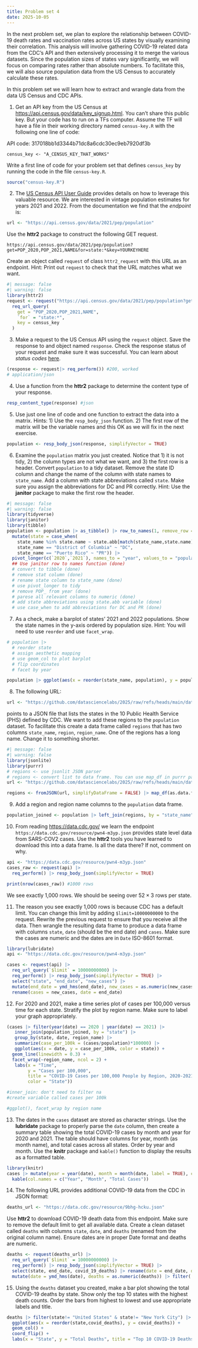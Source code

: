 ```yaml
---
title: Problem set 4
date: 2025-10-05
---
```


In the next problem set, we plan to explore the relationship between COVID-19 death rates and vaccination rates across US states by visually examining their correlation. This analysis will involve gathering COVID-19 related data from the CDC's API and then extensively processing it to merge the various datasets. Since the population sizes of states vary significantly, we will focus on comparing rates rather than absolute numbers. To facilitate this, we will also source population data from the US Census to accurately calculate these rates. 

In this problem set we will learn how to extract and wrangle data from the data US Census and CDC APIs.

1. Get an API key from the US Census at <https://api.census.gov/data/key_signup.html>. You can't share this public key. But your code has to run on a TFs computer. Assume the TF will have a file in their working directory named `census-key.R` with the following one line of code:

API code: 317018bb1d3344b71dc8a6cdc30ec9eb7920df3b

```
census_key <- "A_CENSUS_KEY_THAT_WORKS"
```

Write a first line of code for your problem set that defines `census_key` by running the code in the file `census-key.R`.

```r
source("census-key.R")
```

2. The [US Census API User Guide](https://www.census.gov/content/dam/Census/data/developers/api-user-guide/api-user-guide.pdf)
provides details on how to leverage this valuable resource. We are interested in vintage population estimates for years 2021 and 2022. From the documentation we find that the _endpoint_ is:


```r
url <- "https://api.census.gov/data/2021/pep/population"
```

Use the **httr2** package to construct the following GET request.

```
https://api.census.gov/data/2021/pep/population?get=POP_2020,POP_2021,NAME&for=state:*&key=YOURKEYHERE
```

Create an object called `request` of class `httr2_request` with this URL as an endpoint.
Hint: Print out `request` to check that the URL matches what we want.

```r
#| message: false
#| warning: false
library(httr2)
request <- request("https://api.census.gov/data/2021/pep/population?get=POP_2020,POP_2021,NAME&for=state:*&key=317018bb1d3344b71dc8a6cdc30ec9eb7920df3b") |>
  req_url_query(
    get = "POP_2020,POP_2021,NAME",
    `for` = "state:*",
    key = census_key
  )

```

3. Make a request to the US Census API using the `request` object. Save the response to and object named `response`. Check the response status of your request and make sure it was successful. You can learn about _status codes_ [here](https://en.wikipedia.org/wiki/List_of_HTTP_status_codes).


```r
(response <- request|> req_perform()) #200, worked
# application/json
```

4. Use a function from the **httr2** package to determine the content type of your response.

```r
resp_content_type(response) #json
```

5. Use just one line of code and one function to extract the data into a matrix. 
Hints: 1) Use the `resp_body_json` function. 2) The first row of the matrix will be the variable names and this OK as we will fix in the next exercise.

```r
population <- resp_body_json(response, simplifyVector = TRUE)
```

6. Examine the `population` matrix you just created. Notice that 1) it is not tidy, 2) the column types are not what we want, and 3) the first row is a header. Convert `population` to a tidy dataset. Remove the state ID column and change the name of the column with state names to `state_name`. Add a column with state abbreviations called `state`. Make sure you assign the abbreviations for DC and PR correctly. Hint: Use the **janitor** package to make the first row the header. 

```r
#| message: false
#| warning: false
library(tidyverse)
library(janitor)
library(tibble)
population <- population |> as_tibble() |> row_to_names(1, remove_row = TRUE, remove_rows_above = TRUE) |> rename(state_name = NAME, `2020` = POP_2020, `2021` = POP_2021) |> select(-4) |> arrange(state_name) |>  mutate(across(c("2020","2021"), as.numeric)) |> 
  mutate(state = case_when(
    state_name %in% state.name ~ state.abb[match(state_name,state.name)], 
    state_name == "District of Columbia" ~ "DC",
    state_name == "Puerto Rico" ~ "PR")) |> 
  pivot_longer(c(`2020`,`2021`), names_to = "year", values_to = "population")
  ## Use janitor row to names function (done)
  # convert to tibble (done)
  # remove stat column (done)
  # rename state column to state_name (done)
  # use pivot_longer to tidy
  # remove POP_ from year (done)
  # parese all relevant columns to numeric (done)
  # add state abbreviations using state.abb variable (done)
  # use case_when to add abbreviations for DC and PR (done)
```

7. As a check, make a barplot of states' 2021 and 2022 populations. Show the state names in the y-axis ordered by population size.  Hint: You will need to use `reorder` and use `facet_wrap`.

```r
# population |> 
  # reorder state
  # assign aesthetic mapping
  # use geom_col to plot barplot
  # flip coordinates
  # facet by year

population |> ggplot(aes(x = reorder(state_name, population), y = population)) + geom_col() + facet_wrap(~ year) + coord_flip() + labs(x = "State", y = "Population", title = "State populations by year") 
```


8. The following URL:

```r
url <- "https://github.com/datasciencelabs/2025/raw/refs/heads/main/data/regions.json"
```

points to a JSON file that lists the states in the 10 Public Health Service (PHS) defined by CDC. We want to add these regions to the `population` dataset. To facilitate this create a data frame called `regions` that has two columns `state_name`, `region`, `region_name`. One of the regions has a long name. Change it to something shorter.

```r
#| message: false
#| warning: false
library(jsonlite)
library(purrr)
# regions <- use jsonlit JSON parser 
# regions <- convert list to data frame. You can use map_df in purrr package 
url <- "https://github.com/datasciencelabs/2025/raw/refs/heads/main/data/regions.json"

regions <- fromJSON(url, simplifyDataFrame = FALSE) |> map_df(as.data.frame) |> mutate(region = as.numeric(region), region_name = as.character(region_name), states = as.character(states)) |> separate_rows(states, sep = ", ") |> rename(state_name = states) |> mutate(state_name = str_remove_all(state_name, 'c\\("|"\\)|"')) |> mutate(region_name = ifelse(region_name == "New York and New Jersey, Puerto Rico, Virgin Islands", "NY NJ PR VI", region_name))
```

9. Add a region and region name columns to the `population` data frame.

```r
population_joined <- population |> left_join(regions, by = "state_name")
```


10. From reading <https://data.cdc.gov/> we learn the endpoint `https://data.cdc.gov/resource/pwn4-m3yp.json` provides state level data from SARS-COV2 cases. Use the **httr2** tools you have learned to download this into a data frame. Is all the data there? If not, comment on why.


```r
api <- "https://data.cdc.gov/resource/pwn4-m3yp.json"
cases_raw <- request(api) |>
  req_perform() |> resp_body_json(simplifyVector = TRUE)

print(nrow(cases_raw)) #1000 rows
```

We see exactly 1,000 rows. We should be seeing over $52 \times 3$ rows per state.

11. The reason you see exactly 1,000 rows is because CDC has a default limit. You can change this limit by adding `$limit=10000000000` to the request. Rewrite the previous request to ensure that you receive all the data. Then wrangle the resulting data frame to produce a data frame with columns `state`, `date` (should be the end date) and `cases`. Make sure the cases are numeric and the dates are in `Date` ISO-8601 format.

```r
library(lubridate)
api <- "https://data.cdc.gov/resource/pwn4-m3yp.json"

cases <- request(api) |>
  req_url_query(`$limit` = 10000000000) |>
  req_perform() |> resp_body_json(simplifyVector = TRUE) |> 
  select("state", "end_date", "new_cases") |> 
  mutate(end_date = ymd_hms(end_date), new_cases = as.numeric(new_cases)) |> 
  rename(cases = new_cases, date = end_date)
```


12. For 2020 and 2021, make a time series plot of cases per 100,000 versus time for each state. Stratify the plot by region name. Make sure to label your graph appropriately. 

```r
(cases |> filter(year(date) == 2020 | year(date) == 2021) |>
   inner_join(population_joined, by = "state") |> 
   group_by(state, date, region_name) |> 
   summarize(case_per_100k = (cases/population)*100000) |> 
   ggplot(aes(x = date, y = case_per_100k, color = state)) +
  geom_line(linewidth = 0.3) +
  facet_wrap(~region_name, ncol = 2) +
   labs(x = "Time",
        y = "Cases per 100,000",
        title = "COVID-19 Cases per 100,000 People by Region, 2020-2021",
        color = "State")) 

#inner_join: don't need to filter na
#create variable called cases per 100k

#ggplot(), facet_wrap by region name
```

13. The dates in the `cases` dataset are stored as character strings. Use the **lubridate** package to properly parse the `date` column, then create a summary table showing the total COVID-19 cases by month and year for 2020 and 2021. The table should have columns for year, month (as month name), and total cases across all states. Order by year and month. Use the **knitr** package and `kable()` function to display the results as a formatted table.

```r
library(knitr)
cases |> mutate(year = year(date), month = month(date, label = TRUE), cases = as.numeric(cases)) |> select(state, year, month, cases) |> filter(year == 2020 | year == 2021) |> group_by(year, month) |> summarize(total_cases = sum(cases,na.rm = TRUE)) |> 
  kable(col.names = c("Year", "Month", "Total Cases"))
```

14. The following URL provides additional COVID-19 data from the CDC in JSON format:

```r
deaths_url <- "https://data.cdc.gov/resource/9bhg-hcku.json"
```

Use **httr2** to download COVID-19 death data from this endpoint. Make sure to remove the default limit to get all available data. Create a clean dataset called `deaths` with columns `state`, `date`, and `deaths` (renamed from the original column name). Ensure dates are in proper Date format and deaths are numeric.


```r
deaths <- request(deaths_url) |>
  req_url_query(`$limit` = 10000000000) |>
  req_perform() |> resp_body_json(simplifyVector = TRUE) |>
  select(state, end_date, covid_19_deaths) |> rename(date = end_date, deaths = covid_19_deaths) |>
  mutate(date = ymd_hms(date), deaths = as.numeric(deaths)) |> filter(!is.na(deaths)) #drop NA
```

15. Using the `deaths` dataset you created, make a bar plot showing the total COVID-19 deaths by state. Show only the top 10 states with the highest death counts. Order the bars from highest to lowest and use appropriate labels and title.

```r
deaths |> filter(state!= "United States" & state!= "New York City") |> group_by(state) |> summarize(covid_deaths = sum(deaths, na.rm = TRUE)) |> arrange(desc(covid_deaths)) |> head(n=10) |> 
  ggplot(aes(x = reorder(state,covid_deaths), y = covid_deaths)) +
  geom_col() + 
  coord_flip() +
  labs(x = "State", y = "Total Deaths", title = "Top 10 COVID-19 Deaths by State")
```